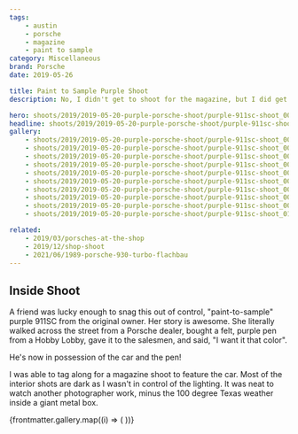 ```yaml
---
tags:
    - austin
    - porsche
    - magazine
    - paint to sample
category: Miscellaneous
brand: Porsche
date: 2019-05-26

title: Paint to Sample Purple Shoot
description: No, I didn't get to shoot for the magazine, but I did get to tag along and watch a professional work.

hero: shoots/2019/2019-05-20-purple-porsche-shoot/purple-911sc-shoot_007.jpg
headline: shoots/2019/2019-05-20-purple-porsche-shoot/purple-911sc-shoot_007.jpg
gallery:
    - shoots/2019/2019-05-20-purple-porsche-shoot/purple-911sc-shoot_001.jpg
    - shoots/2019/2019-05-20-purple-porsche-shoot/purple-911sc-shoot_002.jpg
    - shoots/2019/2019-05-20-purple-porsche-shoot/purple-911sc-shoot_003.jpg
    - shoots/2019/2019-05-20-purple-porsche-shoot/purple-911sc-shoot_004.jpg
    - shoots/2019/2019-05-20-purple-porsche-shoot/purple-911sc-shoot_005.jpg
    - shoots/2019/2019-05-20-purple-porsche-shoot/purple-911sc-shoot_006.jpg
    - shoots/2019/2019-05-20-purple-porsche-shoot/purple-911sc-shoot_007.jpg
    - shoots/2019/2019-05-20-purple-porsche-shoot/purple-911sc-shoot_008.jpg
    - shoots/2019/2019-05-20-purple-porsche-shoot/purple-911sc-shoot_009.jpg
    - shoots/2019/2019-05-20-purple-porsche-shoot/purple-911sc-shoot_010.jpg

related:
    - 2019/03/porsches-at-the-shop
    - 2019/12/shop-shoot
    - 2021/06/1989-porsche-930-turbo-flachbau
---
```



## Inside Shoot

A friend was lucky enough to snag this out of control, "paint-to-sample" purple 911SC from the original owner. Her story is awesome. She literally walked across the street from a Porsche dealer, bought a felt, purple pen from a Hobby Lobby, gave it to the salesmen, and said, "I want it that color".

He's now in possession of the car and the pen!

I was able to tag along for a magazine shoot to feature the car. Most of the interior shots are dark as I wasn't in control of the lighting. It was neat to watch another photographer work, minus the 100 degree Texas weather inside a giant metal box.

<Gallery>
    <Grid>
        {frontmatter.gallery.map((i) => (
            <GridImage>
                <Picture src={i} />
            </GridImage>
        ))}
    </Grid>
</Gallery>